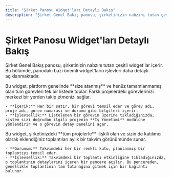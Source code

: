 ```yaml
---
title: "Şirket Panosu Widget'ları Detaylı Bakış"
description: "Şirket Genel Bakış panosu, şirketinizin nabzını tutan çeşitli widget'lar içerir. Bu bölümde, panodaki bazı önemli widget'ların işlevleri daha detaylı açıklanmaktadır."
---
```


# Şirket Panosu Widget'ları Detaylı Bakış

Şirket Genel Bakış panosu, şirketinizin nabzını tutan çeşitli widget'lar içerir. Bu bölümde, panodaki bazı önemli widget'ların işlevleri daha detaylı açıklanmaktadır.

<AccordionGroup>
  <Accordion title="Açık Öğeler (Open Items) Widget'ı">
    Bu widget, platform genelinde **size atanmış** ve henüz tamamlanmamış olan tüm görevleri tek bir listede toplar. Farklı projelerdeki görevlerinizi merkezi bir yerden takip etmenizi sağlar.

    - **İçerik:** Her bir satır, bir görevi temsil eder ve görev adı, proje adı, görev numarası ve durumu gibi bilgileri içerir.
    - **İşlevsellik:** Listelenen bir görevin üzerine tıkladığınızda, sistem sizi doğrudan ilgili projenin **İş Yönetimi** modülüne yönlendirir ve o görevin detay panelini açar.
  </Accordion>
  <Accordion title="Takvim (Calendar) Widget'ı">
    Bu widget, şirketinizdeki **tüm projelerle** ilişkili olan ve sizin de katılımcı olarak eklendiğiniz toplantıları aylık bir takvim görünümünde sunar.

    - **Görünüm:** Takvimdeki her bir renkli kutu, planlanmış bir toplantıyı temsil eder.
    - **İşlevsellik:** Takvimdeki bir toplantı etkinliğine tıkladığınızda, o toplantının detaylarını içeren bir pencere açılır. Bu pencereden, genellikle toplantının tam tutanağına gitmek için bir bağlantı bulunur.
  </Accordion>
</AccordionGroup>
